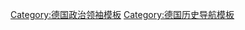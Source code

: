 {{Navbox
| name = 德意志諸邦聯領袖
| title = 1806年－1871年間德意志諸邦聯領袖
| state = {{{state|autocollapse}}}
| bodyclass = hlist
| above =
| group1 = [[萊茵邦聯]]<br/>（1806年－1813年）
| list1 = {{Navbox subgroup
 | group1 = 護國主
 | list1 = [[拿破仑一世]]
 | group2 = {{link-en|采邑主教长|Prince-primate}}
 | list2 = [[卡爾·西奧多·安東·瑪麗亞·馮·達爾伯格|卡爾·馮·達爾伯格]]{{to}}[[欧仁·德·博阿尔内]]
}}
| group2 = {{flag|德意志邦聯}}<br/>（1815年－1866年）
| list2 = {{Navbox subgroup
 | group1 = 主席
 | list1 = [[弗朗茨二世 (神圣罗马帝国)|法蘭茲一世]]{{to}}[[斐迪南一世 (奥地利皇帝)|斐迪南一世]]{{to}}[[弗朗茨·约瑟夫一世]]
 | group2 = 帝國攝政
 | list2 = [[奧地利的約翰]]
}}
| group3 = {{flag|北德意志邦聯}}<br/>（1867年－1871年）
| list3 = {{Navbox subgroup
 | group1 = 主席
 | list1 = [[威廉一世 (德国)|威廉一世]]
 | group2 = 總理
 | list2 = [[奥托·冯·俾斯麦]]
}}
}}<noinclude>
{{collapsible option}}
[[Category:德国政治领袖模板]]
[[Category:德国历史导航模板]]
</noinclude>